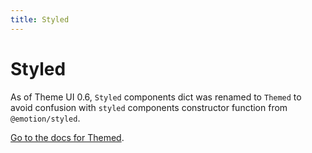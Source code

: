 ```yaml
---
title: Styled
---
```


# Styled

As of Theme UI 0.6, `Styled` components dict was renamed to `Themed` to avoid
confusion with `styled` components constructor function from `@emotion/styled`.

[Go to the docs for Themed](./themed).
